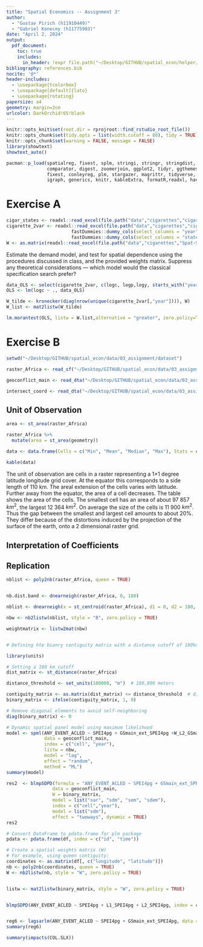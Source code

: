 ```yaml
---
title: "Spatial Economics -- Assignment 3"
author:
  - "Gustav Pirich (h11910449)"
  - "Gabriel Konecny (h11775903)"
date: "April 2, 2024"
output:
  pdf_document:
    toc: true
    includes:
      in_header: !expr file.path("~/Desktop/GITHUB/spatial_econ/helper/wraper_code.tex")
bibliography: references.bib
nocite: '@*'
header-includes:
  - \usepackage{tcolorbox}
  - \usepackage[default]{lato}
  - \usepackage{rotating}
papersize: a4
geometry: margin=2cm
urlcolor: DarkOrchid!65!black
---
```



```r
knitr::opts_knit$set(root.dir = rprojroot::find_rstudio_root_file())
knitr::opts_chunk$set(tidy.opts = list(width.cutoff = 80), tidy = TRUE)
knitr::opts_chunk$set(warning = FALSE, message = FALSE) 
library(showtext)
showtext_auto()

pacman::p_load(spatialreg, fixest, splm, stringi, stringr, stringdist, haven, sf, dplyr, fuzzyjoin, 
               comparator, digest, zoomerjoin, ggplot2, tidyr, ggthemes, viridis, 
               fixest, conleyreg, plm, stargazer, magrittr, tidyverse, tmap, spdep, SDPDmod,
               igraph, generics, knitr, kableExtra, formatR,readxl, haven)
```

\vspace{2em}

\begin{tcolorbox}
\centering \itshape The code that was used in compiling the assignment is available on GitHub at \url{https://github.com/gustavpirich/spatial_econ/blob/main/03_assignment/03_assignmnet.Rmd}.
\end{tcolorbox}

\newpage


# Exercise A
```r
cigar_states <- readxl::read_excel(file.path("data","cigarettes","cigar_states.xls"))
cigarette_2var <- readxl::read_excel(file.path("data","cigarettes","cigarette+2var.xls")) %>%
                        fastDummies::dummy_cols(select_columns = "year") %>%
                        fastDummies::dummy_cols(select_columns = "state")
W <- as.matrix(readxl::read_excel(file.path("data","cigarettes","Spat-Sym-US.xls"), col_names=FALSE), dimnames=FALSE)
```

 Estimate the demand model, and test for spatial dependence using the procedures discussed in class, and the provided weights matrix. Suppress any theoretical considerations
— which model would the classical specification search prefer?

```r
data_OLS <- select(cigarette_2var, c(logc, logp,logy, starts_with("year_")|starts_with("state_")))
OLS <- lm(logc ~ ., data_OLS)
```

```r
W_tilde <- kronecker(diag(nrow(unique(cigarette_2var[,"year"]))), W)
W_list <- mat2listw(W_tilde)
```

```r
lm.morantest(OLS, listw = W.list,alternative = "greater", zero.policy=TRUE)
```


# Exercise B
```r
setwd("~/Desktop/GITHUB/spatial_econ/data/03_assignment/dataset")

raster_Africa <- read_sf("~/Desktop/GITHUB/spatial_econ/data/03_assignment/dataset/raster_Africa.shp")

geoconflict_main <- read_dta("~/Desktop/GITHUB/spatial_econ/data/03_assignment/dataset/geoconflict_main.dta")

intersect_coord <- read_dta("~/Desktop/GITHUB/spatial_econ/data/03_assignment/dataset/intersect_coord.dta")
```

## Unit of Observation
```r
area <- st_area(raster_Africa)

raster_Africa %>%
  mutate(area = st_area(geometry))

data <- data.frame(Cells = c("Min", "Mean", "Median", "Max"), Stats = c(min(area), mean(area), median(area), max(area)))

kable(data)
```
The unit of observation are cells in a raster representing a 1×1 degree latitude longitude grid cover. At the equator this corresponds to a side length of 110 km. The areal extension of the cells varies with latitude. Further away from the equator, the area of a cell decreases. 
The table shows the area of the cells. The smallest cell has an area of about 97 857 $km^{2}$, the largest 12 364 $km^{2}$. On average the size of the cells is 11 900 $km^{2}$.  Thus the gap between the smallest and largest cell amounts to about 20%.
They differ because of the distortions induced by the projection of the surface of the earth, onto a 2 dimensional raster grid. 

## Interpretation of Coefficients

## Replication

```r
nblist <- poly2nb(raster_Africa, queen = TRUE)


nb.dist.band <- dnearneigh(raster_Africa, 0, 180)

nblist <- dnearneigh(x = st_centroid(raster_Africa), d1 = 0, d2 = 180, longlat = TRUE)

nbw <- nb2listw(nblist, style = "B", zero.policy = TRUE)

weightmatrix <- listw2mat(nbw)


# Defining hte bianry contiguity matrix with a distance cutoff of 180km

library(units)

# Setting a 180 km cutoff
dist_matrix <- st_distance(raster_Africa)

distance_threshold <- set_units(180000, "m")  # 180,000 meters

contiguity_matrix <- as.matrix(dist_matrix) <= distance_threshold  # distance in meters
binary_matrix <- ifelse(contiguity_matrix, 1, 0)

# Remove diagonal elements to avoid self-neighboring
diag(binary_matrix) <- 0

# Dynamic spatial panel model using maximum likelihood
model <- spml(ANY_EVENT_ACLED ~ SPEI4pg + GSmain_ext_SPEI4pg +W_L2_GSmain_ext_SPEI4pg, 
              data = geoconflict_main, 
              index = c("cell", "year"), 
              listw = nbw, 
              model = "lag", 
              effect = "random", 
              method = "ML")
summary(model)

res2  <- blmpSDPD(formula = "ANY_EVENT_ACLED ~ SPEI4pg + GSmain_ext_SPEI4pg",
                 data = geoconflict_main,
                 W = binary_matrix,
                 model = list("sar", "sdm", "sem", "sdem"),
                 index = c("cell","year"),
                 model = list("sdm"),
                 effect = "twoways", dynamic = TRUE)
res2

# Convert DataFrame to pdata.frame for plm package
pdata <- pdata.frame(df, index = c("id", "time"))

# Create a spatial weights matrix (W)
# For example, using queen contiguity:
coordinates <- as.matrix(df[, c("longitude", "latitude")])
nb <- poly2nb(coordinates, queen = TRUE)
W <- nb2listw(nb, style = "W", zero.policy = TRUE)


listw <- mat2listw(binary_matrix, style = "W", zero.policy = TRUE)


blmpSDPD(ANY_EVENT_ACLED ~ SPEI4pg + L1_SPEI4pg + L2_SPEI4pg, index = c("cell", "year"), dynamic = TRUE, W = listw, data = geoconflict_main)


reg6 <- lagsarlm(ANY_EVENT_ACLED ~ SPEI4pg + GSmain_ext_SPEI4pg, data = geoconflict_main, zero.policy = TRUE, weightmatrix, type="mixed")
summary(reg6)

summary(impacts(COL.SLX))
```